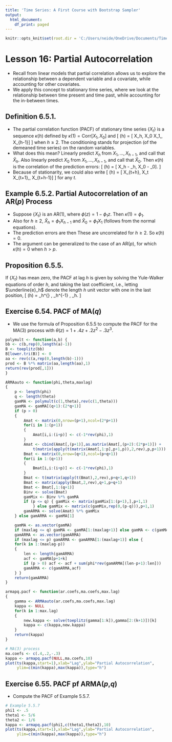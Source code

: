```yaml
---
title: 'Time Series: A First Course with Bootstrap Sampler'
output:
  html_document:
    df_print: paged
---
```


```r
knitr::opts_knit$set(root.dir = 'C:/Users/neide/OneDrive/Documents/TimeSeriesR/Data')
```

# Lesson 16: Partial Autocorrelation 

- Recall from linear models that partial correlation allows us to explore the relationship between a dependent variable and a covariate, while accounting for other covariates.
- We apply this concept to stationary time series, where we look at the relationship between time present and time past, while accounting for the in-between times.

## Definition 6.5.1.

- The partial correlation function (PACF) of stationary time series $\{ X_t \}$ is a sequence $\kappa (h)$ defined by  $\kappa (1)  = \mbox{Corr} [ X_1, X_0]$ and
 \[
  \kappa (h) = \mbox{Corr} [ X_h, X_0 \vert X_1,\ldots, X_{h-1}]
\]
 when $h \geq 2$.  The conditioning stands for projection (of the demeaned time series) on the random variables.
- What does this mean? Linearly predict $X_h$ from $X_1, \ldots, X_{h-1}$, and call that $\widehat{X}_h$.  Also linearly predict $X_0$ from $X_1, \ldots, X_{h-1}$, and call that $\widehat{X}_0$. Then $\kappa(h)$ is the correlation of the prediction errors:
\[
 \kappa (h) = \mbox{Corr} [ X_h - \widehat{X}_h, X_0 - \widehat{X}_0].
\]
- Because of stationarity, we could also write
\[
  \kappa (h) = \mbox{Corr} [ X_{t+h}, X_t \vert X_{t+1},\ldots, X_{t+h-1}]
\]
for any $t$. 

## Example 6.5.2. Partial Autocorrelation of an AR($p$) Process

- Suppose $\{ X_t \}$ is an AR(1), where $\phi (z) = 1 - \phi_1 z$. Then $\kappa (1) = \phi_1$.
- Also for $h \geq 2$, $\widehat{X}_h = \phi_1 X_{h-1}$ and $\widehat{X}_0 = \phi_1 X_1$ (follows from the normal equations).
- The prediction errors are then
\begin{align*}
  X_h - \widehat{X}_h & = Z_h \\
  X_0 - \widehat{X}_0 & = (1 - \phi_1^2) X_0 - \phi_1 Z_1.
\end{align*}
 These are uncorrelated for $h \geq 2$. So $\kappa (h) = 0$.
- The argument can be generalized to the case of an AR($p$), for which $\kappa (h) = 0$ when $h > p$.

## Proposition 6.5.5. 

If $\{ X_t \}$ has mean zero, the PACF at lag $h$ is given by solving the Yule-Walker equations of order $h$, and taking the last coefficient, i.e., letting $\underline{e}_h$
 denote the length $h$ unit vector with one in the last position, 
\[
  \kappa (h) = \underline{e}_h^{\prime} \, \Gamma_h^{-1} \, \underline{\gamma}_h.
\]

## Exercise 6.54. PACF of MA($q$)

- We use the formula of Proposition 6.5.5 to compute the PACF for the MA(3) process with $\theta(z)  = 1 + .4z + .2 z^2 - .3 z^3$.

```r
polymult <- function(a,b) {
bb <- c(b,rep(0,length(a)-1))
B <- toeplitz(bb)
B[lower.tri(B)] <- 0
aa <- rev(c(a,rep(0,length(b)-1)))
prod <- B %*% matrix(aa,length(aa),1)
return(rev(prod[,1]))
}

ARMAauto <- function(phi,theta,maxlag)
{
	p <- length(phi)
	q <- length(theta)
	gamMA <- polymult(c(1,theta),rev(c(1,theta)))
	gamMA <- gamMA[(q+1):(2*q+1)]
	if (p > 0) 
	{
		Amat <- matrix(0,nrow=(p+1),ncol=(2*p+1))
		for(i in 1:(p+1))
		{
			Amat[i,i:(i+p)] <- c(-1*rev(phi),1)
		}
		Amat <- cbind(Amat[,(p+1)],as.matrix(Amat[,(p+2):(2*p+1)]) +
			t(matrix(apply(t(matrix(Amat[,1:p],p+1,p)),2,rev),p,p+1)))
		Bmat <- matrix(0,nrow=(q+1),ncol=(p+q+1))
		for(i in 1:(q+1))
		{
			Bmat[i,i:(i+p)] <- c(-1*rev(phi),1)
		}
		Bmat <- t(matrix(apply(t(Bmat),2,rev),p+q+1,q+1))
		Bmat <- matrix(apply(Bmat,2,rev),q+1,p+q+1)
		Bmat <- Bmat[,1:(q+1)]
		Binv <- solve(Bmat)
		gamMix <- Binv %*% gamMA
		if (p <= q) { gamMix <- matrix(gamMix[1:(p+1),],p+1,1) 
			} else gamMix <- matrix(c(gamMix,rep(0,(p-q))),p+1,1)
		gamARMA <- solve(Amat) %*% gamMix 
	} else gamARMA <- gamMA[1]

	gamMA <- as.vector(gamMA)
	if (maxlag <= q) gamMA <- gamMA[1:(maxlag+1)] else gamMA <- c(gamMA,rep(0,(maxlag-q)))
	gamARMA <- as.vector(gamARMA)
	if (maxlag <= p) gamARMA <- gamARMA[1:(maxlag+1)] else {
	for(k in 1:(maxlag-p))
	{
		len <- length(gamARMA)
		acf <- gamMA[p+1+k]
		if (p > 0) acf <- acf + sum(phi*rev(gamARMA[(len-p+1):len]))
		gamARMA <- c(gamARMA,acf)
	} }
	return(gamARMA)
}

armapq.pacf <- function(ar.coefs,ma.coefs,max.lag)
{
	gamma <- ARMAauto(ar.coefs,ma.coefs,max.lag)
	kappa <- NULL
	for(k in 1:max.lag)
	{
		new.kappa <- solve(toeplitz(gamma[1:k]),gamma[2:(k+1)])[k]		
		kappa <- c(kappa,new.kappa)
	}
	return(kappa)
}

# MA(3) process
ma.coefs <- c(.4,.2,-.3)
kappa <- armapq.pacf(NULL,ma.coefs,10)
plot(ts(kappa,start=1),xlab="Lag",ylab="Partial Autocorrelation",
     ylim=c(min(kappa),max(kappa)),type="h")
```

## Exercise 6.55. PACF pf ARMA($p$,$q$)

- Compute the PACF of Example 5.5.7.

```r
# Example 5.5.7
phi1 <- .5
theta1 <- 5/6
theta2 <- 1/6
kappa <- armapq.pacf(phi1,c(theta1,theta2),10)
plot(ts(kappa,start=1),xlab="Lag",ylab="Partial Autocorrelation",
     ylim=c(min(kappa),max(kappa)),type="h")
```
